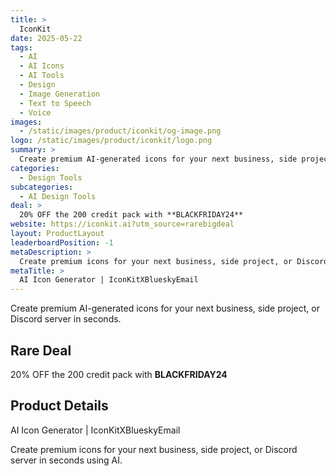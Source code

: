```yaml
---
title: >
  IconKit
date: 2025-05-22
tags:
  - AI
  - AI Icons
  - AI Tools
  - Design
  - Image Generation
  - Text to Speech
  - Voice
images:
  - /static/images/product/iconkit/og-image.png
logo: /static/images/product/iconkit/logo.png
summary: >
  Create premium AI-generated icons for your next business, side project, or Discord server in seconds.
categories:
  - Design Tools
subcategories:
  - AI Design Tools
deal: >
  20% OFF the 200 credit pack with **BLACKFRIDAY24**
website: https://iconkit.ai?utm_source=rarebigdeal
layout: ProductLayout
leaderboardPosition: -1
metaDescription: >
  Create premium icons for your next business, side project, or Discord server in seconds using AI.
metaTitle: >
  AI Icon Generator | IconKitXBlueskyEmail
---
```

Create premium AI-generated icons for your next business, side project, or Discord server in seconds.

## Rare Deal

20% OFF the 200 credit pack with **BLACKFRIDAY24**

## Product Details

AI Icon Generator | IconKitXBlueskyEmail

Create premium icons for your next business, side project, or Discord server in seconds using AI.
